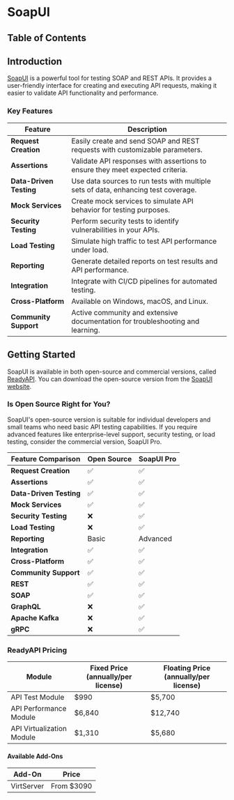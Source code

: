 
# SoapUI

## Table of Contents

## Introduction

[SoapUI](https://www.soapui.org/) is a powerful tool for testing SOAP and REST APIs. It provides a user-friendly interface for creating and executing API requests, making it easier to validate API functionality and performance.

### Key Features

| Feature                 | Description                                                                        |
| ----------------------- | ---------------------------------------------------------------------------------- |
| **Request Creation**    | Easily create and send SOAP and REST requests with customizable parameters.        |
| **Assertions**          | Validate API responses with assertions to ensure they meet expected criteria.      |
| **Data-Driven Testing** | Use data sources to run tests with multiple sets of data, enhancing test coverage. |
| **Mock Services**       | Create mock services to simulate API behavior for testing purposes.                |
| **Security Testing**    | Perform security tests to identify vulnerabilities in your APIs.                   |
| **Load Testing**        | Simulate high traffic to test API performance under load.                          |
| **Reporting**           | Generate detailed reports on test results and API performance.                     |
| **Integration**         | Integrate with CI/CD pipelines for automated testing.                              |
| **Cross-Platform**      | Available on Windows, macOS, and Linux.                                            |
| **Community Support**   | Active community and extensive documentation for troubleshooting and learning.     |

## Getting Started

SoapUI is available in both open-source and commercial versions, called [ReadyAPI](<(https://www.soapui.org/downloads/download-readyapi-trial/)>). You can download the open-source version from the [SoapUI website](https://www.soapui.org/downloads/soapui-open-source/).

### Is Open Source Right for You?

SoapUI's open-source version is suitable for individual developers and small teams who need basic API testing capabilities. If you require advanced features like enterprise-level support, security testing, or load testing, consider the commercial version, SoapUI Pro.

| Feature Comparison      | Open Source | SoapUI Pro |
| ----------------------- | ----------- | ---------- |
| **Request Creation**    | ✅          | ✅         |
| **Assertions**          | ✅          | ✅         |
| **Data-Driven Testing** | ✅          | ✅         |
| **Mock Services**       | ✅          | ✅         |
| **Security Testing**    | ❌          | ✅         |
| **Load Testing**        | ❌          | ✅         |
| **Reporting**           | Basic       | Advanced   |
| **Integration**         | ✅          | ✅         |
| **Cross-Platform**      | ✅          | ✅         |
| **Community Support**   | ✅          | ✅         |
| **REST**                | ✅          | ✅         |
| **SOAP**                | ✅          | ✅         |
| **GraphQL**             | ❌          | ✅         |
| **Apache Kafka**        | ❌          | ✅         |
| **gRPC**                | ❌          | ✅         |

### ReadyAPI Pricing

| Module                    | Fixed Price (annually/per license) | Floating Price (annually/per license) |
| ------------------------- | ---------------------------------- | ------------------------------------- |
| API Test Module           | $990                               | $5,700                                |
| API Performance Module    | $6,840                             | $12,740                               |
| API Virtualization Module | $1,310                             | $5,680                                |

#### Available Add-Ons

| Add-On     | Price      |
| ---------- | ---------- |
| VirtServer | From $3090 |
